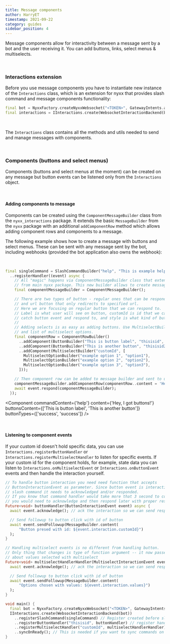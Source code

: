 ```yaml
---
title: Message components
author: HarryET
timestamp: 2021-09-22
category: guides
sidebar_position: 4
---
```



Message components allow for interactivity between a message sent by a bot and the user receiving it. You can add buttons, links, select menus & multiselects.

<br />

### Interactions extension

Before you use message components you have to instantiate new instance of the `Interactions` class, which is an extension for nyxx that provides slash command and message components functionality:

```dart
final bot = NyxxFactory.createNyxxWebsocket("<TOKEN>", GatewayIntents.allUnprivileged);
final interactions = IInteractions.create(WebsocketInteractionBackend(bot));
```

<Test />

<br />

The `Interactions` class contains all the methods and utils needed to send and manage messages with components.

<br />

### Components (buttons and select menus)

Components (buttons and select menus at the moment) can be created on any message but button events can be listened only from the `Interactions` object.

<br />

#### Adding components to message

Components can be created using the `ComponentMessageBuilder` class from the `nyxx_interactions` package. It extends the basic
`MessageBuilder` from the `nyxx` package with an additional `addComponentRow` method which allows adding component rows and
components to a message.

The following example shows how to create a message with buttons and select menus. These can be sent with any message
sent by the bot, including webhooks (provided the bot application also owns the webhook):

<br />

```dart
final singleCommand = SlashCommandBuilder("help", "This is example help command", [])
  ..registerHandler((event) async {
    // All "magic" happens via ComponentMessageBuilder class that extends MessageBuilder
    // from main nyxx package. This new builder allows to create message with components.
    final componentMessageBuilder = ComponentMessageBuilder();

    // There are two types of button - regular ones that can be responded to an interaction
    // and url button that only redirects to specified url.
    // Here we are focusing on regular button that we can respond to.
    // Label is what user will see on button, customId is id that we ca use later to
    // catch button event and respond to, and style is what kind of button we want create.
    //
    // Adding selects is as easy as adding buttons. Use MultiselectBuilder with custom id
    // and list of multiselect options.
    final componentRow = ComponentRowBuilder()
      ..addComponent(ButtonBuilder("This is button label", "thisisid", ButtonStyle.success))
      ..addComponent(ButtonBuilder("This is another button", "thisisid2", ButtonStyle.success))
      ..addComponent(MultiselectBuilder("customId", [
        MultiselectOptionBuilder("example option 1", "option1"),
        MultiselectOptionBuilder("example option 2", "option2"),
        MultiselectOptionBuilder("example option 3", "option3"),
      ]));

    // Then component row can be added to message builder and sent to user.
    componentMessageBuilder.addComponentRow(componentRow..content = 'Hey, I got buttons!');
    await event.respond(componentMessageBuilder);
  });
```
<Component commandContent={'help'} content={'Hey, I got buttons!'} buttonsContent={['This is button label', 'This is another button']} buttonTypes={['success', 'success']} />

<br />

#### Listening to component events

If your custom id doesn't hold specific data, you can use `Interactions.registerButtonHandler` or `Interactions.registerMultiselectHandler`
to listen for specific events. If your custom id for the component holds, for example, state data you can listen to
`Interactions.onMultiselectEvent` or `Interactions.onButtonEvent` events and then handle the interaction yourself.

```dart
// To handle button interaction you need need function that accepts
// ButtonInteractionEvent as parameter. Since button event is interaction like
// slash command it needs to acknowledged and/or responded.
// If you know that command handler would take more that 3 second to complete
// you would need to acknowledge and then respond later with proper result.
Future<void> buttonHandler(ButtonInteractionEvent event) async {
  await event.acknowledge(); // ack the interaction so we can send response later

  // Send followup to button click with id of button
  await event.sendFollowup(MessageBuilder.content(
      "Button presed with id: ${event.interaction.customId}")
  );
}

// Handling multiselect events is no different from handling button.
// Only thing that changes is type of function argument -- it now passes information
// about values selected with multiselect
Future<void> multiselectHandlerHandler(MultiselectInteractionEvent event) async {
  await event.acknowledge(); // ack the interaction so we can send response later

  // Send followup to button click with id of button
  await event.sendFollowup(MessageBuilder.content(
      "Options chosen with values: ${event.interaction.values}")
  );
}

void main() {
  final bot = NyxxFactory.createNyxxWebsocket("<TOKEN>", GatewayIntents.allUnprivileged);
  IInteractions.create(WebsocketInteractionBackend(bot))
    ..registerSlashCommand(singleCommand) // Register created before slash command
    ..registerButtonHandler("thisisid", buttonHandler) // register handler for button with id: thisisid
    ..registerMultiselectHandler("customId", multiselectHandlerHandler) // register handler for multiselect with id: customId
    ..syncOnReady(); // This is needed if you want to sync commands on bot startup.
}
```
